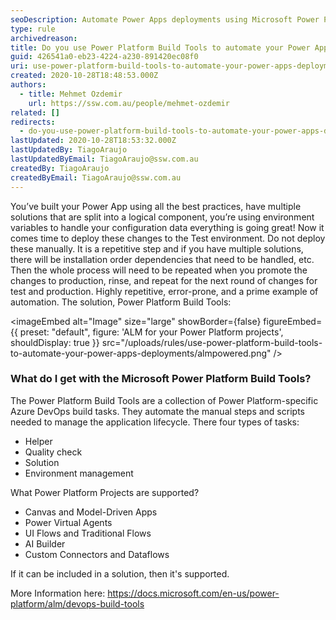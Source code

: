 ```yaml
---
seoDescription: Automate Power Apps deployments using Microsoft Power Platform Build Tools to streamline your application lifecycle and reduce manual errors.
type: rule
archivedreason:
title: Do you use Power Platform Build Tools to automate your Power Apps deployments?
guid: 426541a0-eb23-4224-a230-891420ec08f0
uri: use-power-platform-build-tools-to-automate-your-power-apps-deployments
created: 2020-10-28T18:48:53.000Z
authors:
  - title: Mehmet Ozdemir
    url: https://ssw.com.au/people/mehmet-ozdemir
related: []
redirects:
  - do-you-use-power-platform-build-tools-to-automate-your-power-apps-deployments
lastUpdated: 2020-10-28T18:53:32.000Z
lastUpdatedBy: TiagoAraujo
lastUpdatedByEmail: TiagoAraujo@ssw.com.au
createdBy: TiagoAraujo
createdByEmail: TiagoAraujo@ssw.com.au
---
```


You’ve built your Power App using all the best practices, have multiple solutions that are split into a logical component, you’re using environment variables to handle your configuration data everything is going great! Now it comes time to deploy these changes to the Test environment. Do not deploy these manually. It is a repetitive step and if you have multiple solutions, there will be installation order dependencies that need to be handled, etc. Then the whole process will need to be repeated when you promote the changes to production, rinse, and repeat for the next round of changes for test and production. Highly repetitive, error-prone, and a prime example of automation.
The solution, Power Platform Build Tools:


<imageEmbed
  alt="Image"
  size="large"
  showBorder={false}
  figureEmbed={{
    preset: "default",
    figure: 'ALM for your Power Platform projects',
    shouldDisplay: true
  }}
  src="/uploads/rules/use-power-platform-build-tools-to-automate-your-power-apps-deployments/almpowered.png"
/>

### What do I get with the Microsoft Power Platform Build Tools?

The Power Platform Build Tools are a collection of Power Platform-specific Azure DevOps build tasks. They automate the manual steps and scripts needed to manage the application lifecycle. There four types of tasks:

- Helper
- Quality check
- Solution
- Environment management

What Power Platform Projects are supported?

- Canvas and Model-Driven Apps
- Power Virtual Agents
- UI Flows and Traditional Flows
- AI Builder
- Custom Connectors and Dataflows

If it can be included in a solution, then it's supported.

More Information here: https://docs.microsoft.com/en-us/power-platform/alm/devops-build-tools
